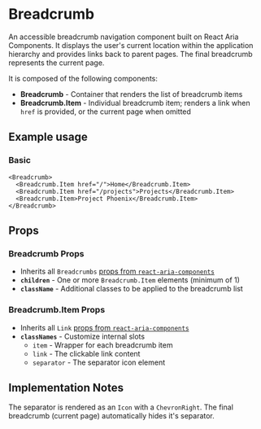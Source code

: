 

<Meta of={BreadcrumbStories} />

# Breadcrumb
An accessible breadcrumb navigation component built on React Aria Components. It displays the user's current location within the application hierarchy and provides links back to parent pages. The final breadcrumb represents the current page.

It is composed of the following components:

- **Breadcrumb** - Container that renders the list of breadcrumb items
- **Breadcrumb.Item** - Individual breadcrumb item; renders a link when `href` is provided, or the current page when omitted

## Example usage

### Basic
```
<Breadcrumb>
  <Breadcrumb.Item href="/">Home</Breadcrumb.Item>
  <Breadcrumb.Item href="/projects">Projects</Breadcrumb.Item>
  <Breadcrumb.Item>Project Phoenix</Breadcrumb.Item>
</Breadcrumb>
```

<Canvas of={BreadcrumbStories.Default} />

## Props

### Breadcrumb Props
- Inherits all `Breadcrumbs` [props from `react-aria-components`](https://react-spectrum.adobe.com/react-aria/Breadcrumbs.html#props)
- **`children`** - One or more `Breadcrumb.Item` elements (minimum of 1)
- **`className`** - Additional classes to be applied to the breadcrumb list

### Breadcrumb.Item Props
- Inherits all `Link` [props from `react-aria-components`](https://react-spectrum.adobe.com/react-aria/Breadcrumbs.html#link)
- **`classNames`** - Customize internal slots
  - `item` - Wrapper for each breadcrumb item
  - `link` - The clickable link content
  - `separator` - The separator icon element

## Implementation Notes

The separator is rendered as an `Icon` with a `ChevronRight`. The final breadcrumb (current page) automatically hides it's separator.


